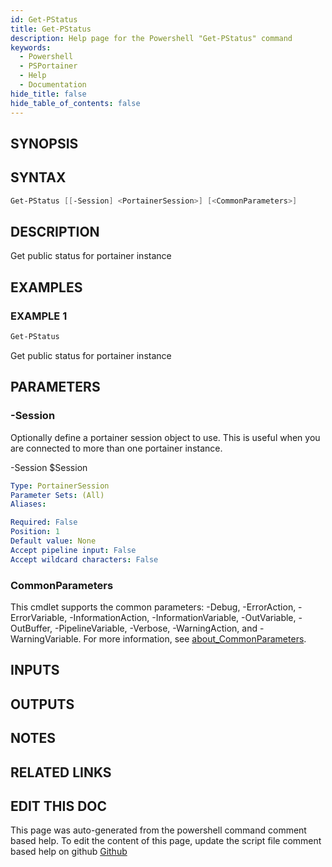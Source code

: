 ```yaml
---
id: Get-PStatus
title: Get-PStatus
description: Help page for the Powershell "Get-PStatus" command
keywords:
  - Powershell
  - PSPortainer
  - Help
  - Documentation
hide_title: false
hide_table_of_contents: false
---
```


## SYNOPSIS

## SYNTAX

```powershell
Get-PStatus [[-Session] <PortainerSession>] [<CommonParameters>]
```

## DESCRIPTION

Get public status for portainer instance

## EXAMPLES

### EXAMPLE 1

```powershell
Get-PStatus
```

Get public status for portainer instance

## PARAMETERS

### -Session

Optionally define a portainer session object to use.
This is useful when you are connected to more than one portainer instance.

-Session $Session

```yaml
Type: PortainerSession
Parameter Sets: (All)
Aliases:

Required: False
Position: 1
Default value: None
Accept pipeline input: False
Accept wildcard characters: False
```

### CommonParameters

This cmdlet supports the common parameters: -Debug, -ErrorAction, -ErrorVariable, -InformationAction, -InformationVariable, -OutVariable, -OutBuffer, -PipelineVariable, -Verbose, -WarningAction, and -WarningVariable. For more information, see [about_CommonParameters](http://go.microsoft.com/fwlink/?LinkID=113216).

## INPUTS

## OUTPUTS

## NOTES

## RELATED LINKS

## EDIT THIS DOC 

This page was auto-generated from the powershell command comment based help. To edit the content of this page, update the script file comment based help on github [Github](https://github.com/hanpq/PSPortainer)

